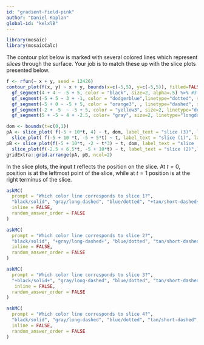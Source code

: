 ```yaml
---
id: "gradient-field-pink"
author: "Daniel Kaplan"
global-id: "kelxlB"
---
```


```r

library(mosaic)
library(mosaicCalc)
```

The contour plot below is marked with several colored lines which represent *slices* through the surface. Your job is to match these up with the slice plots presented below.

```r
f <- rfun(~ x + y, seed = 12426)
contour_plot(f(x, y) ~ x + y, bounds(x=c(-5,5), y=c(-5,5)), filled=FALSE) %>%
  gf_segment(4 + 4 ~ -5 + 5, color = "black", size=2, alpha=.5) %>% #3
  gf_segment(-5 + 5 ~ 3 + -1, color = "dodgerblue",linetype="dotted", size=2, alpha=.5) %>% #
  gf_segment(-5 + 0 ~ -5 + 5, color = "orange3", , linetype="dashed", size=2, alpha = .5) %>% #1
  gf_segment(-2 + -5  ~ -5 + 5, color = "yellow3", size=2, linetype="dotdash", alpha=.5) %>% # 4
  gf_segment(5 + -5 ~ 4 + -2.5, color= "gray", size=2, linetype="longdash", alpha = .5) # 2
```


```r
dom <- bounds(t=c(0,1))
pA <- slice_plot( f(-5 + 10*t, 4) ~ t, dom, label_text = "slice (3)", label_x=.5) %>% #black
  slice_plot( f(-5 + 10 *t, -5 + 5*t) ~ t, label_text = "slice (1)", label_x=.75) # tan
pB <- slice_plot(f(-5 + 10*t, -2 - t*3) ~ t, dom, label_text = "slice (4)", label_x = 3 ) %>% #yellow
  slice_plot(f(-2.5 + 6.5*t, -5 + 10*t) ~ t, label_text = "slice (2)",label_x=.5) #gray
gridExtra::grid.arrange(pA, pB, ncol=2)
```

In the slice plots, the input $t$ reflects the position on the slice. At $t=0$, position is at the leftmost point of the slice, while at $t=1$ position is at the right terminus of the slice.


```r
askMC(
  prompt = "Which color line corresponds to slice 1?",
  "black/solid", "gray/long-dashed", "blue/dotted", "+tan/short-dashed+", "yellow/dot-dashed",
  inline = FALSE,
  random_answer_order = FALSE
)
```

```r
askMC(
  prompt = "Which color line corresponds to slice 2?",
  "black/solid", "+gray/long-dashed+", "blue/dotted", "tan/short-dashed", "yellow/dot-dashed",
  inline = FALSE,
  random_answer_order = FALSE
)
```

```r
askMC(
  prompt = "Which color line corresponds to slice 3?",
  "+black/solid+", "gray/long-dashed", "blue/dotted", "tan/short-dashed", "yellow/dot-dashed",
   inline = FALSE,
  random_answer_order = FALSE
)
```

```r
askMC(
  prompt = "Which color line corresponds to slice 4?",
  "black/solid", "gray/long-dashed", "blue/dotted", "tan/short-dashed", "+yellow/dot-dashed+",
  inline = FALSE,
  random_answer_order = FALSE
)
```


